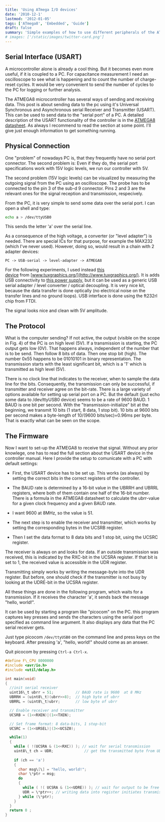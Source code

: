 ```yaml
---
title: 'Using ATmega I/O devices'
date: '2010-12-1'
lastmod: '2012-01-05'
tags: ['ATmega8', 'Embedded', 'Guide']
draft: false
summary: 'Simple examples of how to use different peripherals of the ATMEGA8 MCU on a solderless breadboard.'
# images: ['/static/images/twitter-card.png']
---
```


## Serial Interface (USART)

A microcontroller alone is already a cool thing. But it becomes even more useful, if it is coupled to a PC. For capacitance measurement I need an oscilloscope to see what is happening and to count the number of charge-reset cycles. It would be very convenient to send the number of cycles to the PC for logging or further analysis.  
  
The ATMEGA8 microcontroller has several ways of sending and receiving data. This post is about sending data to the pc using it's Universal Synchronous and Asynchronous serial Receiver and Transmitter (USART). This can be used to send data to the "serial port" of a PC. A detailed description of the USART functionality of the controller is in the [ATMEGA8 datasheet](http://www.atmel.com/Images/Atmel-2486-8-bit-AVR-microcontroller-ATmega8_L_datasheet.pdf). As always I recommend to read the section at some point. I'll give just enough information to get something running.  

## Physical Connection

One "problem" of nowadays PC is, that they frequently have no serial port connector. The second problem is: Even if they do, the serial port specifications work with 15V logic levels, we run our controller with 5V.  

The second problem (15V logic levels) can be visualized by measuring the outgoing signal from the PC using an oscilloscope. The probe has to be connected to the pin 3 of the sub-d 9 connector. Pins 2 and 3 are the relevant ones for the signal reception and transmission, respecively. 
  
From the PC, it is very simple to send some data over the serial port. I can open a shell and type:  

```bash 
echo a > /dev/ttyUSB0
```

This sends the letter 'a' over the serial line. 
  
As a consequence of the high voltage, a converter (or "level adapter") is needed. There are special ICs for that purpose, for example the MAX232 (which I've never used). However, doing so, would result in a chain with 2 adapter devices:

`PC -> USB-serial -> level-adapter -> ATMEGA8`
  
For the following experiments, I used instead [this device](http://shop.tuxgraphics.org/electronic/detail_ddcp-to-usb.html) from [www.tuxgraphics.org/](http://www.tuxgraphics.org/). It is adds USB connectivity to [this power supply](http://shop.tuxgraphics.org/electronic/detail_microcontroller_powersupply.html), but it can be used as a generic USB serial adapter / level converter / optical decoupling. It is very nice kit, because the data transfer is done optically (no electrical noise on the transfer lines and no ground loops). USB interface is done using the ft232rl chip from FTDI.  

The signal looks nice and clean with 5V amplitude.  
  

## The Protocol

What is the computer sending? If not active, the output (visible on the scope in Fig. 4) of the PC is on high level (5V). If a transmission is starting, the PC output gets low (0V). That happens always, independent of the number that is to be send. Then follow 8 bits of data. Then one stop bit (high). The number 0x55 happens to be 01010101 in binary representation. The transmission starts with the least significant bit, which is a '1' which is transmitted as high level (5V).

There is no clock line that indicates to the receiver, when to sample the data line for the bits. Consequently, the transmission can only be successful, if transmitter and receiver agree on the bit-rate. There is a large variety of options available for setting up serial port on a PC. But the default (just echo some data to /dev/ttyUSB0 device) seems to be a rate of 9600 BAUD. 1 BAUD is one bit per second. With the "transmission-initialize" bit at the beginning, we transmit 10 bits (1 start, 8 data, 1 stop bit). 10 bits at 9600 bits per second makes a byte-length of 10/(9600 bits/sec)=0.96ms per byte. That is exactly what can be seen on the scope. 

## The Firmware

Now I want to set-up the ATMEGA8 to receive that signal. Without any prior knowlege, one has to read the full section about the USART device in the controller manual. Here I provide the setup to comunicate with a PC with default settings:

* First, the USART device has to be set up. This works (as always) by setting the correct bits in the correct registers of the controller.

* The BAUD rate is determined by a 16-bit value in the UBRRH and UBRRL registers, where both of them contain one half of the 16-bit number. There is a formula in the ATMEGA8 datasheet to calculate the ubrr-value for a given clock frequency and a given BAUD rate.

* I want 9600 at 8MHz, so the value is 51.

* The next step is to enable the receiver and transmitter, which works by setting the corresponding bytes in the UCSRB register. 

* Then I set the data format to 8 data bits and 1 stop bit, using the UCSRC register.  

The receiver is always on and looks for data. If an outside transmission was received, this is indicated by the RXC-bit in the UCSRA register. If that bit is set to 1, the received value is accessible in the UDR register.

Transmitting simply works by writing the message-byte into the UDR register. But before, one should check if the transmitter is not busy by looking at the UDRE-bit in the UCSRA register.

All these things are done in the following program, which waits for a transmission. If it receives the character 'a', it sends back the message "hello, world!".

It can be used by starting a program like "picocom" on the PC. this program captures key presses and sends the characters using the serial port specified as command line argument. It also displays any data that the PC serial receiver gets.

Just type picocom `/dev/ttyUSB0` on the command line and press keys on the keyboard. After pressing 'a', "hello, world!" should come as an answer.

Quit picocom by pressing `Ctrl-a Ctrl-x`.

  
```C
#define F\_CPU 8000000
#include <avr/io.h>
#include <util/delay.h>

int main(void)
{
  //init serial receiver
  uint16\_t ubrr = 51;          // BAUD rate is 9600  at 8 MHz
  UBRRH = (uint8\_t)(ubrr>>8);  // high byte of ubrr
  UBRRL = (uint8\_t)ubrr;       // low byte of ubrr

  // Enable receiver and transmitter 
  UCSRB = (1<<RXEN)|(1<<TXEN);

  // Set frame format: 8 data-bits, 1 stop-bit 
  UCSRC = (1<<URSEL)|(3<<UCSZ0);

  while(1)
  {
    while ( !(UCSRA & (1<<RXC)) ); // wait for serial transmission
    uint8\_t ch = UDR;              // get the transmitted byte from UDR register
  
    if (ch == 'a')
    {
      char msg\[\] = "hello, world!";
      char \*ptr = msg;
      do
      {
        while ( !( UCSRA & (1<<UDRE)) ); // wait for output to be free
        UDR = \*ptr++; // writing data into register initiates transmission
      } while (\*ptr);
    }
  }
  return 0 ;
}
```
